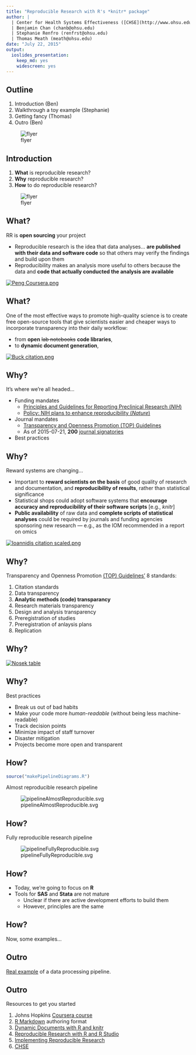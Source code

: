 ```yaml
---
title: "Reproducible Research with R's *knitr* package"
author: |
  | Center for Health Systems Effectiveness ([CHSE](http://www.ohsu.edu/xd/research/centers-institutes/center-for-health-systems-effectiveness/))
  | Benjamin Chan (chanb@ohsu.edu)
  | Stephanie Renfro (renfrst@ohsu.edu)
  | Thomas Meath (meath@ohsu.edu)
date: "July 22, 2015"
output: 
  ioslides_presentation: 
    keep_md: yes
    widescreen: yes
---
```



## Outline {.columns-2}

1. Introduction (Ben)
2. Walkthrough a toy example (Stephanie)
3. Getting fancy (Thomas)
4. Outro (Ben)

![flyer](Reproducible Research FLYER scaled.png)


## Introduction {.columns-2}

1. **What** is reproducible research?
2. **Why** reproducible research?
3. **How** to do reproducible research?

![flyer](Reproducible Research FLYER scaled.png)


## What? {.columns-2}

RR is **open sourcing** your project

* Reproducible research is the idea that data analyses... **are published with their data and software code** so that others may verify the findings and build upon them
* Reproducibility makes an analysis more useful to others because the data and **code that actually conducted the analysis are available**

[![Peng Coursera.png](Peng Coursera.png)](https://www.coursera.org/course/repdata)


## What? {.columns-2}

One of the most effective ways to promote high-quality science is to create free open-source tools that give scientists easier and cheaper ways to incorporate transparency into their daily workflow: 

* from **open** ~~lab notebooks~~ **code libraries**, 
* to **dynamic document generation**,

[![Buck citation.png](Buck citation.png)](http://www.sciencemag.org/content/348/6242/1403.full)


## Why?

It's where we're all headed...

* Funding mandates
    * [Principles and Guidelines for Reporting Preclinical Research (*NIH*)](http://www.nih.gov/science/reproducibility/principles-guidelines.htm)
    * [Policy: NIH plans to enhance reproducibility (*Nature*)](http://www.nature.com/news/policy-nih-plans-to-enhance-reproducibility-1.14586)
* Journal mandates
    * [Transparency and Openness Promotion (TOP) Guidelines](http://centerforopenscience.org/top/)
    * As of 2015-07-21, **200** [journal signatories](http://centerforopenscience.org/top/#journals)
* Best practices


## Why? {.columns-2 .smaller}

Reward systems are changing...

* Important to **reward scientists on the basis** of good quality of research and documentation, and **reproducibility of results**, rather than statistical significance
* Statistical shops could adopt software systems that **encourage accuracy and reproducibility of their software scripts** [e.g., *knitr*]
* **Public availability** of raw data and **complete scripts of statistical analyses** could be required by journals and funding agencies sponsoring new research --- e.g., as the IOM recommended in a report on omics  

[![Ioannidis citation scaled.png](Ioannidis citation scaled.png)](http://www.sciencedirect.com/science/article/pii/S0140673613622278)


## Why?

Transparency and Openness Promotion [(TOP) Guidelines'](http://centerforopenscience.org/top/) 8 standards:

1. Citation standards
2. Data transparency
3. **Analytic methods (code) transparancy**
4. Research materials transparency
5. Design and analysis transparency
6. Preregistration of studies
7. Preregistration of anlaysis plans
8. Replication


## Why?

[![Nosek table](Science 2015 Jun 348(6242) 1422-5, partial scaled.png)](http://www.sciencemag.org/content/348/6242/1422.full)


## Why?

Best practices

* Break us out of bad habits
* Make your code more *human-readable* (without being less machine-readable)
* Track decision points
* Minimize impact of staff turnover
* Disaster mitigation
* Projects become more open and transparent


## How?

```r
source("makePipelineDiagrams.R")
```

Almost reproducible research pipeline

![pipelineAlmostReproducible.svg](pipelineAlmostReproducible.svg)


## How?

Fully reproducible research pipeline

![pipelineFullyReproducible.svg](pipelineFullyReproducible.svg)


## How?

* Today, we're going to focus on **R**
* Tools for **SAS** and **Stata** are not mature 
    * Unclear if there are active development efforts to build them
    * However, principles are the same


## How?

Now, some examples...




## Outro

[Real example](MASTER.html) of a data processing pipeline.


## Outro

Resources to get you started

1. Johns Hopkins [Coursera course](https://www.coursera.org/course/repdata)
2. [R Markdown](http://rmarkdown.rstudio.com/) authoring format
3. [Dynamic Documents with R and knitr](https://www.crcpress.com/Dynamic-Documents-with-R-and-knitr-Second-Edition/Xie/9781498716963)
3. [Reproducible Research with R and R Studio](http://christophergandrud.github.io/RepResR-RStudio/)
3. [Implementing Reproducible Research](https://osf.io/s9tya/wiki/home/)
2. [CHSE](http://www.ohsu.edu/xd/research/centers-institutes/center-for-health-systems-effectiveness/)
